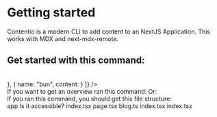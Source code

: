 # Getting started
Contentio is a modern CLI to add content to an NextJS Application. This works with <Link href="https://mdxjs.com">MDX</Link> and <Link href="https://github.com/hashicorp/next-mdx-remote">next-mdx-remote</Link>.
<br/>
## Get started with this command:
<br />
<Tabs tabs={[
  {
    name: "npm",
    content: <Viewer code="npx contentio@latest init" language="bash" />
  },
  {
    name: "bun",
    content: <Viewer code="bunx --bun contentio@latest init" language="bash" />
  }
]} />
<br />
If you want to get an overview ran this command:
<Viewer code={`npx contentio@latest`} language="bash" />
Or:
<Viewer code={`npx contentio@latest help`} language="bash" />
<br />
If you ran this command, you should get this file structure:
<div className="bg-[#101010] rounded-md border border-black p-2">
  <FileTree type="single" collapsible>
    <FileTreeItem className="border-none outline-none p-0" value="item-1">
      <FileTreeTrigger className="p-0">app</FileTreeTrigger>
      <FileTreeContent>
        <FileTree type="single" collapsible>
          <FileTreeItem className="border-none  outline-none p-0" value="item-1">
            <FileTreeTrigger className="p-0">Is it accessible?</FileTreeTrigger>
            <FileTreeContent>
              <File >
                index.tsx
              </File>
            </FileTreeContent>
          </FileTreeItem>
        </FileTree>
        <File>
          page.tsx
        </File>
        <File>
          blog.ts
        </File>
      </FileTreeContent>
    </FileTreeItem>
  </FileTree>
  <File>
    index.tsx
  </File>
  <File>
    index.tsx
  </File>
</div>
